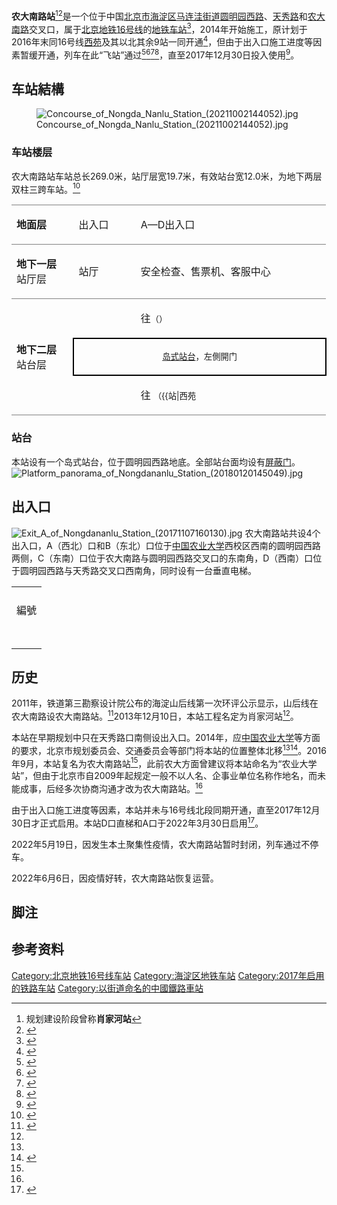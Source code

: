 {{NoteTA|G1=Railway}}
{{Not|农业南路站}}
{{Infobox Station
|name = 农大南路
|eng_name = Nongdɑ Nɑnlu<ref name=map2020>{{cite web|url=https://www.bjsubway.com/jpg.html|accessdate=2020-12-31|title=北京城市轨道交通线网图|archive-date=2021-12-31|archive-url=https://web.archive.org/web/20211231004642/https://www.bjsubway.com/jpg.html}}</ref>
|linecolour = {{北京地铁颜色|16}}
|image = Platform of Nongda Nanlu Station (20211002144129).jpg
|caption = 农大南路站站台
|other_name = 
|country = {{PRC}}
|borough = [[北京市|北京市]][[海淀区|海淀区]][[马连洼街道|马连洼街道]]
|address = [[圆明园西路|圆明园西路]]、[[天秀路_(北京市)|天秀路]]-[[农大南路|农大南路]]交叉口
|coordinates = {{coord|40.019221|N|116.276965|E|display=inline,title}}
|elevation = 
|operator = [[京港地铁|北京京港地铁有限公司]]
|lines = {{北京地铁线路名|16|SL}}
|distance = 
|platform = 1座[[岛式站台|岛式站台]]
|tracks = 2条
|bus_routes = 
|bus_stands = 
|connections = 公交站：中国农业大学西校区、肖家河
|structure = 地下车站
|hall = 整体式站厅
|depth = 
|levels = 
|interchange = 
|exits = 4个
|architect = 
|architectural_style = 
|colour = 白色
|type = 
|status = 运营中
|code = 
|zone = 
|classification = 
|website = 
|built = 
|opened = 2017年12月30日
|former = 肖家河站
|pass_year = 
|passengers = 
|pass_system = 
|pass_rank = 
|mpassengers = 
|trains = 
|first = {{北京地铁线路名|16|S}}
:往{{北京地铁起讫站|16|L}}：06:01
:往{{北京地铁起讫站|16|R}}：05:41
|last = {{北京地铁线路名|16|S}}
:往{{北京地铁起讫站|16|L}}：23:06
:往{{北京地铁起讫站|16|R}}：22:56
|adjacent = {{adjacent stations|system=北京地铁|line=16|left=马连洼|right=西苑|note-left=1.517km|note-mid=距离[[北安河站|北安河]]16.412km|note-right=2.690km}}
|route_map = {{Routemap|inline=yes|map=
utSTRf\utSTRg~~ ~~{{rmr|Licon=U|{{stl|北京地铁|马连洼}}}}
utSTR+BSl\utSTR+BSr
utSTR+BSl\utSTR+BSr
utSTRf\utSTRg~~ ~~{{rmr|Licon=D|{{stl|北京地铁|西苑}}}}
}}
}}
'''农大南路站'''<ref group="注">规划建设阶段曾称'''肖家河站'''</ref><ref name="ndn_change">{{cite news|url=http://news.163.com/16/0914/03/C0T3C76S00014AED.html|title=“肖家河站”变“农大南路站”|work=北京日报|author=耿诺|date=2016-09-14|accessdate=2016-09-14|archive-date=2017-12-22|archive-url=https://web.archive.org/web/20171222051135/http://news.163.com/16/0914/03/C0T3C76S00014AED.html|dead-url=no}}</ref>是一个位于中国[[北京市|北京市]][[海淀区|海淀区]][[马连洼街道|马连洼街道]][[圆明园西路|圆明园西路]]、[[天秀路_(北京市)|天秀路]]和[[农大南路|农大南路]]交叉口，属于[[北京地铁|北京地铁]][[北京地铁16号线|16号线]]的[[地铁车站|地铁车站]]<ref name=bii1>{{cite web|url=https://www.bii.com.cn/Portals/0/AttachUpload/pdf/2019111911201826.pdf|title=北京地铁十六号线二期（原海淀山后线）工程（北安河~西苑）段竣工环境保护验收组意见|date=2019-11-19|accessdate=2020-01-15|pages=3-4|archive-date=2019-11-20|archive-url=https://web.archive.org/web/20191120054424/https://www.bii.com.cn/Portals/0/AttachUpload/pdf/2019111911201826.pdf|dead-url=no}}</ref>，2014年开始施工，原计划于2016年末同16号线[[西苑站_(北京)|西苑]]及其以北其余9站一同开通<ref>{{cite news|author=赵莹莹|url=http://bjwb.bjd.com.cn/html/2016-05/18/content_35309.htm|title=地铁16号线北段6月底洞通|publisher=[[北京晚报|北京晚报]]|date=2016-05-18|accessdate=2016-06-30|deadurl=yes|archiveurl=https://web.archive.org/web/20160821203527/http://bjwb.bjd.com.cn/html/2016-05/18/content_35309.htm|archivedate=2016-08-21}}</ref>，但由于出入口施工进度等因素暂缓开通，列车在此“飞站”通过<ref name="l16nord_161111">{{cite news|author=李博|url=http://sdjsb.bjd.com.cn/html/2016-11/11/content_80357.htm|title=多拉快跑的16号线北段下月开通|publisher=[[首都建设报|首都建设报]]|date=2016-11-11|accessdate=2016-11-11|archive-date=2020-05-08|archive-url=https://web.archive.org/web/20200508114934/http://sdjsb.bjd.com.cn/html/2016-11/11/content_80357.htm|dead-url=no}}</ref><ref name="l16_schedule">{{cite news|url=http://www.mtr.bj.cn/content/details34_20534.html|title=京港地铁公布地铁16号线北段首末班车时间|publisher=[[京港地铁|京港地铁]]|date=2016-12-13|accessdate=2016-12-13|deadurl=yes|archiveurl=https://web.archive.org/web/20161220184738/http://www.mtr.bj.cn/content/details34_20534.html|archivedate=2016-12-20}}</ref><ref>{{cite news|author=郭超|url=http://epaper.bjnews.com.cn/html/2016-12/02/content_662524.htm?div=-1|title=16号线西苑站换乘4号线仅需3分钟|publisher=[[新京报|新京报]]|date=2016-12-02|accessdate=2016-12-13|archive-date=2020-05-08|archive-url=https://web.archive.org/web/20200508114943/http://epaper.bjnews.com.cn/html/2016-12/02/content_662524.htm?div=-1|dead-url=no}}</ref><ref name="cau1222">{{cite web|author=欧阳永志|url=http://news.cau.edu.cn/art/2016/12/22/art_8769_492310.html|title=地铁16号线北段月底通车 农大南路站暂缓开通|publisher=[[中国农业大学|中国农业大学]]|date=2016-12-22|accessdate=2016-12-22|archive-date=2020-05-08|archive-url=https://web.archive.org/web/20200508114948/http://news.cau.edu.cn/art/2016/12/22/art_8769_492310.html|dead-url=no}}</ref>，直至2017年12月30日投入使用<ref>{{cite news|url=http://www.mtr.bj.cn/content/details34_25536.html|title=京港地铁16号线农大南路站、14号线平乐园站 将于12月30日正式开通|publisher=[[京港地铁|京港地铁]]|date=2017-12-29|accessdate=2018-01-02|archive-date=2018-12-03|archive-url=https://web.archive.org/web/20181203152117/http://www.mtr.bj.cn/content/details34_25536.html|dead-url=no}}</ref>。

== 车站結構 ==
[[File:Concourse_of_Nongda_Nanlu_Station_(20211002144052).jpg|thumb]]
=== 车站楼层 ===
农大南路站车站总长269.0米，站厅层宽19.7米，有效站台宽12.0米，为地下两层双柱三跨车站。<ref name="hp">{{Cite web |url=http://www.tsdig.com/admin/Upload/file/%E5%8C%97%E4%BA%AC%E5%9C%B0%E9%93%81%E5%8D%81%E5%85%AD%E5%8F%B7%E7%BA%BF%E5%8C%97%E6%AE%B5%E5%B7%A5%E7%A8%8B%E7%8E%AF%E8%AF%84%E7%AE%80%E6%9C%AC201312_10.pdf |title=北京地铁十六号线二期（原海淀山后线）工程环境影响报告书简本 |accessdate=2016-06-30 |archive-date=2013-12-12 |archive-url=https://web.archive.org/web/20131212042918/http://www.tsdig.com/admin/Upload/file/%E5%8C%97%E4%BA%AC%E5%9C%B0%E9%93%81%E5%8D%81%E5%85%AD%E5%8F%B7%E7%BA%BF%E5%8C%97%E6%AE%B5%E5%B7%A5%E7%A8%8B%E7%8E%AF%E8%AF%84%E7%AE%80%E6%9C%AC201312_10.pdf |dead-url=no }}</ref>
{|cellspacing=0 cellpadding=3
|style="border-top:solid 1px gray;border-bottom:solid 1px gray;" width=100|'''地面层'''
|style="border-top:solid 1px gray;border-bottom:solid 1px gray;" width=100|出入口
|style="border-top:solid 1px gray;border-bottom:solid 1px gray;" width=350|A—D出入口
|-
|style="border-bottom:solid 1px gray;"|'''地下一层'''<br />站厅层
|style="border-bottom:solid 1px gray;"|站厅
|style="border-bottom:solid 1px gray;"|安全检查、售票机、客服中心
|-
|style="border-bottom:solid 1px gray;" rowspan=3|'''地下二层'''<br />站台层
|{{arrow|L}}
|{{北京地铁线路名|16|c}}往{{站|北安河}}<small>（{{站|马连洼}}）</small>
|-
|style="border-right:solid 2px black;border-left:solid 2px black;border-top:solid 2px black;border-bottom:solid 2px black;" colspan=2|<center><small>[[岛式站台|岛式站台]]，左側開门</small></center>
|-
|style="border-bottom:solid 1px gray;"|{{arrow|R}}
|style="border-bottom:solid 1px gray;"|{{北京地铁线路名|16|c}}往{{站|玉渊潭东门}}<!--{{站|宛平城}}--><small>（{{站|西苑||北京市}}）</small>
|}

=== 站台 ===
本站设有一个岛式站台，位于圆明园西路地底。全部站台面均设有[[月台幕门|屏蔽门]]。
[[File:Platform_panorama_of_Nongdananlu_Station_(20180120145049).jpg|thumb]]

== 出入口 ==
[[File:Exit_A_of_Nongdananlu_Station_(20171107160130).jpg|thumb]]
农大南路站共设4个出入口，A（西北）口和B（东北）口位于[[中国农业大学|中国农业大学]]西校区西南的圆明园西路两侧，C（东南）口位于农大南路与圆明园西路交叉口的东南角，D（西南）口位于圆明园西路与天秀路交叉口西南角，同时设有一台垂直电梯。
{| class="wikitable"
| colspan="5" align="center" bgcolor="{{北京地铁颜色|16}}" |
|-
! 編號 
! 指示 
! 建議前往的目的地
! 照片
!无障碍设施
|-
| {{港鐵出口|A}} 
| 圆明园西路 
| 圆明园西路（西侧）、[[中国农业大学附属中学|中国农业大学附属中学]]、[[北京农业大学附属小学|北京农业大学附属小学]] 
|[[File:Exit_A_of_Nongda_Nanlu_Station_(20220330124220).jpg|150px]]
|{{n/a}}
|-
| {{港鐵出口|B}} 
| 圆明园西路 
| 圆明园西路（东侧）、[[中国农业大学|中国农业大学]]（西校区）
|[[File:Exit_B_of_Nongdananlu_Station_(20180120144330).jpg|150px]]
|{{n/a}}
|-
| {{港鐵出口|C}} 
| 农大南路 
| 农大南路（南侧）、中国农业科学院植物保护研究所、[[北京大学附属小学|北京大学附属小学]]（肖家河分校）
|[[File:Exit_C_of_Nongda_Nanlu_Station_(20211019120158).jpg|150px]]
|{{n/a}}
|-
| {{港鐵出口|D|附=升}} 
| 圆明园西路 
| 圆明园西路（西侧）、[[北京建设大学|北京建设大学]]、[[中关村第一小学|中关村第一小学]]
|[[File:Exit_D_of_Nongda_Nanlu_Station_(20211002143700).jpg|150px]]
|[[File:Exit_D_lift_of_Nongda_Nanlu_Station_(20220330124334).jpg|150px]]
|-
| colspan="5" bgcolor="#EEEEEE" | {{港鐵出口|註=升}}
|}

== 历史 ==
2011年，铁道第三勘察设计院公布的海淀山后线第一次环评公示显示，山后线在农大南路设农大南路站。<ref>{{cite news|author=杨诗凡|url=http://news.sina.com.cn/c/2011-05-18/172222487718.shtml|title=地铁海淀山后线 站点公布|publisher=[[法制晚报|法制晚报]]|date=2011-05-18|accessdate=2016-12-13|archive-date=2016-08-26|archive-url=https://web.archive.org/web/20160826102346/http://news.sina.com.cn/c/2011-05-18/172222487718.shtml|dead-url=no}}</ref>2013年12月10日，本站工程名定为肖家河站<ref name="hp"/>。

本站在早期规划中只在天秀路口南侧设出入口。2014年，应[[中国农业大学|中国农业大学]]等方面的要求，北京市规划委员会、交通委员会等部门将本站的位置整体北移<ref name="cau1222"/><ref>{{cite news|author=梁琦|url=http://epaper.ynet.com/html/2014-01/13/content_35565.htm?div=-1|title=16号线半数换乘站将不再“走迷宫”|publisher=[[北京青年报|北京青年报]]|date=2014-01-13|accessdate=2016-12-22|deadurl=yes|archiveurl=https://web.archive.org/web/20161222222702/http://epaper.ynet.com/html/2014-01/13/content_35565.htm?div=-1|archivedate=2016-12-22}}</ref>。2016年9月，本站复名为农大南路站<ref name="ndn_change"/>，此前农大方面曾建议将本站命名为“农业大学站”，但由于北京市自2009年起规定一般不以人名、企事业单位名称作地名，而未能成事，后经多次协商沟通才改为农大南路站。<ref name="cau1222"/>

由于出入口施工进度等因素，本站并未与16号线北段同期开通，直至2017年12月30日才正式启用。本站D口直梯和A口于2022年3月30日启用<ref>{{cite web|url=https://weibo.com/2125939111/Lm0otcmjJ|title=16号线农大南路站A口将于明日投入使用，D口无障碍电梯同步开通|author=[[京港地铁|京港地铁]]|publisher=[[新浪微博|新浪微博]]|date=2022-03-29|accessdate=2022-03-30}}</ref>。

2022年5月19日，因发生本土聚集性疫情，农大南路站暂时封闭，列车通过不停车。

2022年6月6日，因疫情好转，农大南路站恢复运营。

== 脚注 ==
{{reflist|group="注"}}

== 参考资料 ==
{{reflist}}

{{北京地铁16号线}}

[[Category:北京地铁16号线车站|Category:北京地铁16号线车站]]
[[Category:海淀区地铁车站|Category:海淀区地铁车站]]
[[Category:2017年启用的铁路车站|Category:2017年启用的铁路车站]]
[[Category:以街道命名的中國鐵路車站|Category:以街道命名的中國鐵路車站]]